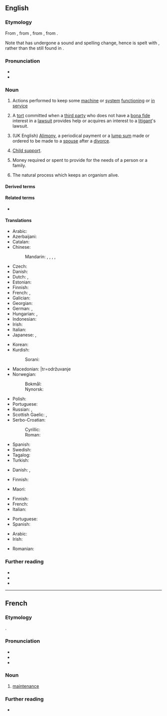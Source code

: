 ==English==
{{wikipedia}}

===Etymology===
From {{etyl|enm|en}} {{m|enm|mayntenaunce}}, from {{etyl|fro|en}} {{m|fro|maintenance}}, from {{m|fro|maintenir}}, from {{etyl|la|en}} {{m|la||[[manus]] [[tenere|tenēre]]|to hold in the hand}}.

Note that {{m|en|maintain}} has undergone a sound and spelling change, hence is spelt with {{m|en||-tain-}}, rather than the {{m|en||-ten-}} still found in {{m|en||maintenance}}.

===Pronunciation===
* {{IPA|/ˈmeɪnt(ə)nəns/|/ˈmeɪntɪnəns/|lang=en}}
* {{audio|En-us-maintenance.ogg|Audio (US)|lang=en}}

===Noun===
{{en-noun|-|s}}

# Actions performed to keep some [[machine]] or [[system]] [[functioning]] or [[in service]]
# {{lb|en|legal}} A [[tort]] committed when a [[third party]] who does not have a [[bona fide]] interest in a [[lawsuit]] provides help or acquires an interest to a [[litigant]]'s lawsuit.
# {{lb|en|legal}} (UK English) [[alimony|Alimony]], a periodical payment or a [[lump sum]] made or ordered to be made to a [[spouse]] after a [[divorce]].
# {{lb|en|legal}} [[child support|Child support]].
# Money required or spent to provide for the needs of a person or a family.
# {{lb|en|biology}} The natural process which keeps an organism alive.

====Derived terms====
{{der2|lang=en
|maintenance window
|high-maintenance
|low-maintenance
|percussive maintenance
|maintenance hole
|postmaintenance
|premaintenance
|maintenance-free
|cap of maintenance
|preventative maintenance}}

====Related terms====
* {{l|en|maintain}}

====Translations====
{{trans-top|keeping a machine or system in service}}
* Arabic: {{t|ar|صِيَانَة|f}}
* Azerbaijani: {{t|az|qulluq}}
* Catalan: {{t|ca|manteniment|m}}
* Chinese:
*: Mandarin: {{t+|cmn|保養}}, {{t+|cmn|保养|tr=bǎoyǎng}}, {{t+|cmn|維持}}, {{t+|cmn|维持|tr=wéichí}}, {{t+|cmn|保守|tr=bǎoshǒu}}
* Czech: {{t+|cs|údržba|f}}
* Danish: {{t|da|vedligeholdelse|c}}
* Dutch: {{t+|nl|onderhoud|n}}, {{t+|nl|handhaving|f}}
* Estonian: {{t|et|hooldus}}
* Finnish: {{t+|fi|kunnossapito}}
* French: {{t+|fr|entretien|m}}, {{t+|fr|maintenance|f}}
* Galician: {{t+|gl|mantemento|m}}
* Georgian: {{t|ka|ტექნიკური მომსახურება}}
* German: {{t+|de|Instandhaltung|f}}, {{t+|de|Wartung|f}}
* Hungarian: {{t+|hu|szerviz}}, {{t+|hu|karbantartás}}
* Indonesian: {{t+|id|perawatan}}
* Irish: {{t|ga|coinneáil|f}}
* Italian: {{t+|it|manutenzione|f}}
* Japanese: {{t+|ja|保守|tr=hoshu}}, {{t+|ja|維持|tr=iji}}
{{trans-mid}}
* Korean: {{t+|ko|보존}}
* Kurdish:
*: Sorani: {{t|ku|خزمه‌ت|tr=xizmet}}
* Macedonian: {{t|mk|одржување|n}}|tr=održuvanje
* Norwegian:
*: Bokmål: {{t|nb|vedlikehold|n}}
*: Nynorsk: {{t|nn|vedlikehald|n}}
* Polish: {{t+|pl|konserwacja|f}}
* Portuguese: {{t+|pt|manutenção|f}}
* Russian: {{t+|ru|обслу́живание|n}}, {{t+|ru|ремо́нт|m}}
* Scottish Gaelic: {{t|gd|gleidheadh|m}}, {{t|gd|cumail suas|f}}
* Serbo-Croatian:
*: Cyrillic: {{t|sh|одржа́вање|n}}
*: Roman: {{t|sh|održávanje|n}}
* Spanish: {{t+|es|mantenimiento|m}}
* Swedish: {{t+|sv|underhåll|n}}
* Tagalog: {{t|tl|panataman}}
* Turkish: {{t+|tr|bakım}}
{{trans-bottom}}

{{trans-top|tort}}
* Danish: {{t|da|hævdelse|c}}, {{t|da|forsvar|n}}
{{trans-mid}}
{{trans-bottom}}

{{trans-see|legal: payment made to a spouse after a divorce|alimony}}

{{trans-see|child support}}

{{trans-top|money to provide for the means of living}}
* Finnish: {{t|fi|elantokustannukset|p}}
{{trans-mid}}
* Maori: {{t|mi|moni oranga}}
{{trans-bottom}}

{{trans-top|process of keeping an organism alive}}
* Finnish: {{t|fi|[[elintoimintojen]] [[ylläpito]]}}
* French: {{t+|fr|maintenance}}
* Italian: {{t+|it|mantenimento}}
{{trans-mid}}
* Portuguese: {{t+|pt|mantimento}}
* Spanish: {{t+|es|mantenimiento}}
{{trans-bottom}}

{{checktrans-top}}
* Arabic: {{t-check|ar|صيانَة|f|tr=ʂiyāna}}
* Irish: {{t|ga|cothabháil|f}}
{{trans-mid}}
* Romanian: {{t-check|ro|întreținere|f}}
{{trans-bottom}}

===Further reading===
* {{R:Webster 1913}}
* {{R:Century 1911}}
* {{R:OneLook}}

----

==French==

===Etymology===
{{suffix|fr|maintenir|t1=to maintain|-ance}}.

===Pronunciation===
* {{fr-IPA}}
* {{audio|Fr-Paris--maintenance.ogg|Audio (Paris)|lang=fr}}
* {{rhymes|ɑ̃s|lang=fr}}

===Noun===
{{fr-noun|f}}

# [[#English|maintenance]]

===Further reading===
* {{R:TLFi}}